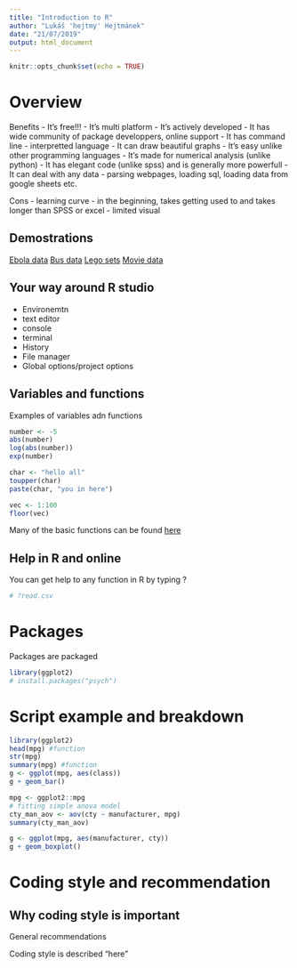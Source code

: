 ```yaml
---
title: "Introduction to R"
author: "Lukáš 'hejtmy' Hejtmánek"
date: "21/07/2019"
output: html_document
---
```


```r
knitr::opts_chunk$set(echo = TRUE)
```

# Overview

Benefits
- It's free!!!
- It's multi platform
- It's actively developed
- It has wide community of package developpers, online support
- It has command line - interpretted language
- It can draw beautiful graphs
- It's easy unlike other programming languages
- It's made for numerical analysis (unlike python)
- It has elegant code (unlike spss) and is generally more powerfull
- It can deal with any data - parsing webpages, loading sql, loading data from google sheets etc.

Cons
- learning curve
- in the beginning, takes getting used to and takes longer than SPSS or excel
- limited visual 

## Demostrations
[Ebola data](https://gallery.shinyapps.io/Ebola-Dynamic/)
[Bus data](https://gallery.shinyapps.io/086-bus-dashboard/)
[Lego sets](https://shiny.rstudio.com/gallery/lego-set.html)
[Movie data](https://shiny.rstudio.com/gallery/movie-explorer.html)

## Your way around R studio
- Environemtn
- text editor
- console
- terminal
- History
- File manager
- Global options/project options


## Variables and functions
Examples of variables adn functions

```r
number <- -5
abs(number)
log(abs(number))
exp(number)

char <- "hello all"
toupper(char)
paste(char, "you in here")

vec <- 1:100
floor(vec)

```
Many of the basic functions can be found [here](statmethods.net/management/functions.html)

## Help in R and online
You can get help to any function in R by typing ?

```r
# ?read.csv
```

# Packages

Packages are packaged 

```r
library(ggplot2)
# install.packages("psych")
```

# Script example and breakdown

```r
library(ggplot2)
head(mpg) #function
str(mpg)
summary(mpg) #function
g <- ggplot(mpg, aes(class))
g + geom_bar()
```


```r
mpg <- ggplot2::mpg
# fitting simple anova model
cty_man_aov <- aov(cty ~ manufacturer, mpg)
summary(cty_man_aov)
```

```r
g <- ggplot(mpg, aes(manufacturer, cty))
g + geom_boxplot()
```

# Coding style and recommendation

Why coding style is important
- 

General recommendations

Coding style is described "here"
